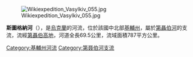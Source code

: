{{Unreferenced|time=2015-09-22T01:32:23+00:00}}
[[Image:Wikiexpedition_Vasylkiv_055.jpg|right]]

'''斯圖格納河'''（{{lang-uk|Стугна}}），是[[烏克蘭|烏克蘭]]的河流，位於該國中北部[[基輔州|基輔州]]，屬於[[第聶伯河|第聶伯河]]的支流，流經[[第聶伯高地|第聶伯高地]]，河道全長69.5公里，流域面積787平方公里。

{{DEFAULTSORT:Стугна}}
[[Category:基輔州河流|Category:基輔州河流]]
[[Category:第聂伯河支流|Category:第聂伯河支流]]


{{Ukraine-river-stub}}